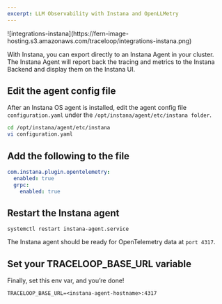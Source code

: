 ```yaml
---
excerpt: LLM Observability with Instana and OpenLLMetry
---
```


<Frame>
![integrations-instana](https://fern-image-hosting.s3.amazonaws.com/traceloop/integrations-instana.png)
</Frame>

With Instana, you can export directly to an Instana Agent in your cluster. The Instana Agent will report back the tracing and metrics to the Instana Backend and display them on the Instana UI.

## Edit the agent config file

After an Instana OS agent is installed, edit the agent config file `configuration.yaml` under the `/opt/instana/agent/etc/instana folder`.

```bash
cd /opt/instana/agent/etc/instana
vi configuration.yaml
```

## Add the following to the file

```yaml
com.instana.plugin.opentelemetry:
  enabled: true
  grpc:
    enabled: true
```

## Restart the Instana agent

```
systemctl restart instana-agent.service
```

The Instana agent should be ready for OpenTelemetry data at `port 4317`.

## Set your TRACELOOP_BASE_URL variable

Finally, set this env var, and you’re done!

```
TRACELOOP_BASE_URL=<instana-agent-hostname>:4317
```